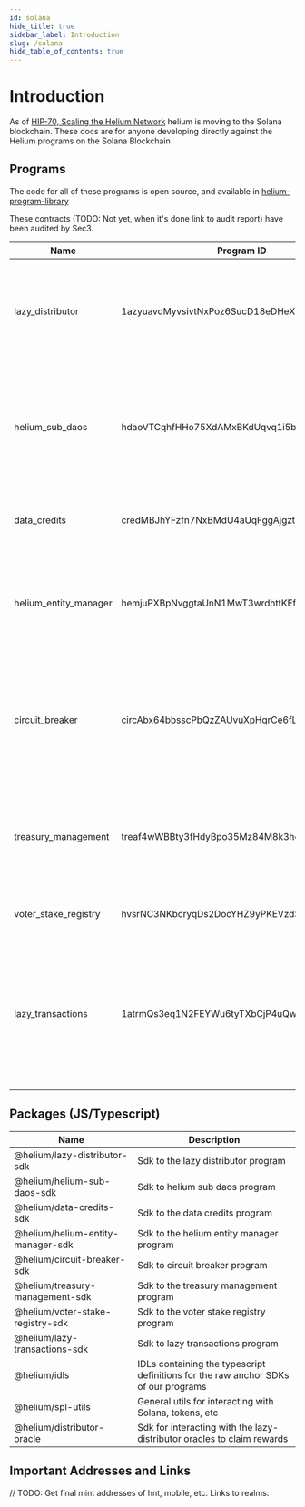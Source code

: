 ```yaml
---
id: solana
hide_title: true
sidebar_label: Introduction
slug: /solana
hide_table_of_contents: true
---
```


# Introduction

As of [HIP-70, Scaling the Helium Network](https://github.com/helium/HIP/blob/main/0070-scaling-helium.md)
helium is moving to the Solana blockchain. These docs are for anyone developing directly against
the Helium programs on the Solana Blockchain

## Programs

The code for all of these programs is open source, and available in [helium-program-library](https://github.com/helium/helium-program-library)

These contracts (TODO: Not yet, when it's done link to audit report) have been audited by Sec3.

| Name | Program ID | Description |
-------|-------------|----------------
| lazy_distributor | 1azyuavdMyvsivtNxPoz6SucD18eDHeXzFCUPq5XU7w | Allows off-chain oracles to distribute PoC rewards to rewardable assets (like hotspots) that are represented as NFTs. |
| helium_sub_daos | hdaoVTCqhfHHo75XdAMxBKdUqvq1i5bF23sisBqVgGR | Manages the DAO/SubDAO structure proposed in HIP-51, including the minting of tokens to subdaos, HST holders, and the `lazy_distributor` for PoC earnings. |
| data_credits | credMBJhYFzfn7NxBMdU4aUqFggAjgztaCcv2Fo6fPT | Manages the purchase, delegation, and burning of data credits. |
| helium_entity_manager | hemjuPXBpNvggtaUnN1MwT3wrdhttKEfosTcc2P9Pg8 | Handles the issuance of NFTs representing entities that are rewardable on the Helium network, like hotspots and mappers. |
| circuit_breaker | circAbx64bbsscPbQzZAUvuXpHqrCe6fLMzc2uKXz9g | Generic program wrapping sensitive mint authorities and token accounts in the Helium system to prevent large movements in the case of an exploit or bug. |
| treasury_management | treaf4wWBBty3fHdyBpo35Mz84M8k3heKXmjmi9vFt5 | Mangages the treasury of each SubDAO as proposed in HIP-51, allowing DNT tokens to be swapped for HNT according to a formula. |
| voter_stake_registry | hvsrNC3NKbcryqDs2DocYHZ9yPKEVzdSjQG6RVtK1s8 | Handles voting power via veHNT in Helium Governance.
| lazy_transactions | 1atrmQs3eq1N2FEYWu6tyTXbCjP4uQwExpjtnhXtS8h | Used in the initial migration to Solana, this program allows compressing many transactions into a merkle root to be executed lazily. This guarentees all txs are executed exactly once. |


## Packages (JS/Typescript)

| Name | Description |
|------|-------------|
| @helium/lazy-distributor-sdk | Sdk to the lazy distributor program |
| @helium/helium-sub-daos-sdk | Sdk to helium sub daos program |
| @helium/data-credits-sdk | Sdk to the data credits program |
| @helium/helium-entity-manager-sdk | Sdk to the helium entity manager program |
| @helium/circuit-breaker-sdk | Sdk to circuit breaker program |
| @helium/treasury-management-sdk | Sdk to the treasury management program |
| @helium/voter-stake-registry-sdk | Sdk to the voter stake registry program |
| @helium/lazy-transactions-sdk | Sdk to lazy transactions program |
| @helium/idls | IDLs containing the typescript definitions for the raw anchor SDKs of our programs |
| @helium/spl-utils | General utils for interacting with Solana, tokens, etc |
| @helium/distributor-oracle | Sdk for interacting with the lazy-distributor oracles to claim rewards |

## Important Addresses and Links

// TODO: Get final mint addresses of hnt, mobile, etc. Links to realms.